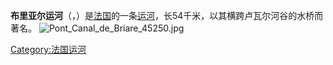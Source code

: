 {{noteTA
|G1=法国地名
|G2=单位
}}
{{Infobox canal
|name= 布里亚尔运河<br>Canal de Briare
|image=  [[Image:Montbouy_-_06.jpg|250px]]
|image_caption= 流经[[蒙布伊|蒙布伊]]的布里亚尔运河
|former_names=
|modern_name=
|canal_length= {{convert|54|km|mi|abbr=on}}
|begin_coord=  {{coord|47.63899|N|2.72937|E|scale:5000}}
|end_coord=    {{coord|48.02821|N|2.72259|E|scale:5000}} 
|original_owner=
|present_owner=
|engineer=
|other_engineer=
|date_approved=
|date_began=1604年
|date_use=
|date_completed=1642年
|date_extended=
|date_closed=
|date_restored=
|max_boat_length=
|max_boat_beam=
|start_point= [[布里亚尔|布里亚尔]]
|end_point= [[科尔基勒鲁瓦|科尔基勒鲁瓦]] 
|branch=
|branch_of=
|connects_to=[[卢万运河|卢万运河]]、[[卢瓦尔河旁侧运河|卢瓦尔河旁侧运河]]
|original_num_locks=
|current_num_locks=36
|min_elev=
|max_elev=
|status=使用中
|navigation_authority=
}}
'''布里亚尔运河'''（{{lang-fr|Canal de Briare}}，{{IPA-fr|kanal də bʁijaʁ}}）是[[法国|法国]]的一条[[运河|运河]]，长54千米，以其横跨卢瓦尔河谷的水桥而著名。
[[File:Pont_Canal_de_Briare_45250.jpg|thumb]]

[[Category:法国运河|Category:法国运河]]